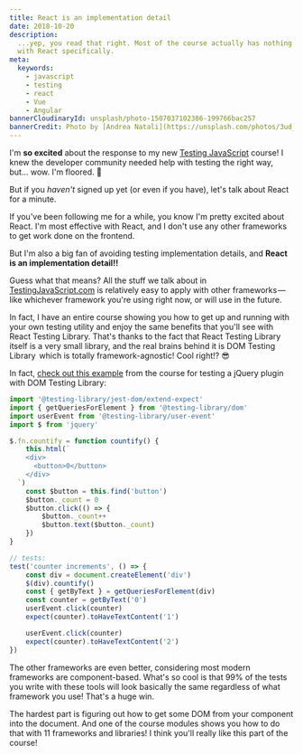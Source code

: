 ```yaml
---
title: React is an implementation detail
date: 2018-10-20
description:
  ...yep, you read that right. Most of the course actually has nothing to do
  with React specifically.
meta:
  keywords:
    - javascript
    - testing
    - react
    - Vue
    - Angular
bannerCloudinaryId: unsplash/photo-1507037102386-199766bac257
bannerCredit: Photo by [Andrea Natali](https://unsplash.com/photos/3ud_v3x1lZI)
---
```


I'm **so excited** about the response to my new
[Testing JavaScript](http://testingjavascript.com) course! I knew the developer
community needed help with testing the right way, but... wow. I'm floored. 🙏

But if you _haven't_ signed up yet (or even if you have), let's talk about React
for a minute.

If you've been following me for a while, you know I'm pretty excited about
React. I'm most effective with React, and I don't use any other frameworks to
get work done on the frontend.

But I'm also a big fan of avoiding testing implementation details, and **React
is an implementation detail!!**

Guess what that means? All the stuff we talk about in
[TestingJavaScript.com](https://testingjavascript.com) is relatively easy to
apply with other frameworks — like whichever framework you're using right now,
or will use in the future.

In fact, I have an entire course showing you how to get up and running with your
own testing utility and enjoy the same benefits that you'll see with React
Testing Library. That's thanks to the fact that React Testing Library itself is
a very small library, and the real brains behind it is DOM Testing Library 
 which is totally framework-agnostic! Cool right!? 😎

In fact,
[check out this example](https://github.com/kentcdodds/dom-testing-library-with-anything/blob/9361a120bc52334968e94a10363bab9724d5dbd3/jquery.test.js)
from the course for testing a jQuery plugin with DOM Testing Library:

```js
import '@testing-library/jest-dom/extend-expect'
import { getQueriesForElement } from '@testing-library/dom'
import userEvent from '@testing-library/user-event'
import $ from 'jquery'

$.fn.countify = function countify() {
	this.html(`
    <div>
      <button>0</button>
    </div>
  `)
	const $button = this.find('button')
	$button._count = 0
	$button.click(() => {
		$button._count++
		$button.text($button._count)
	})
}

// tests:
test('counter increments', () => {
	const div = document.createElement('div')
	$(div).countify()
	const { getByText } = getQueriesForElement(div)
	const counter = getByText('0')
	userEvent.click(counter)
	expect(counter).toHaveTextContent('1')

	userEvent.click(counter)
	expect(counter).toHaveTextContent('2')
})
```

The other frameworks are even better, considering most modern frameworks are
component-based. What's so cool is that 99% of the tests you write with these
tools will look basically the same regardless of what framework you use! That's
a huge win.

The hardest part is figuring out how to get some DOM from your component into
the document. And one of the course modules shows you how to do that with 11
frameworks and libraries! I think you'll really like this part of the course!
